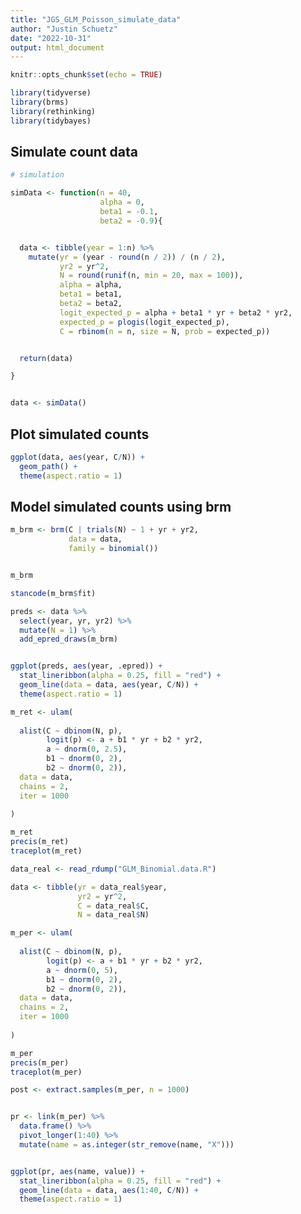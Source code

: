 ```yaml
---
title: "JGS_GLM_Poisson_simulate_data"
author: "Justin Schuetz"
date: "2022-10-31"
output: html_document
---
```


```r

knitr::opts_chunk$set(echo = TRUE)

```

```r

library(tidyverse)
library(brms)
library(rethinking)
library(tidybayes)

```

## Simulate count data 

```r

# simulation

simData <- function(n = 40,
                    alpha = 0,
                    beta1 = -0.1,
                    beta2 = -0.9){


  data <- tibble(year = 1:n) %>%
    mutate(yr = (year - round(n / 2)) / (n / 2),
           yr2 = yr^2,
           N = round(runif(n, min = 20, max = 100)),
           alpha = alpha,
           beta1 = beta1,
           beta2 = beta2,
           logit_expected_p = alpha + beta1 * yr + beta2 * yr2,
           expected_p = plogis(logit_expected_p),
           C = rbinom(n = n, size = N, prob = expected_p))


  return(data)

}


data <- simData()


```

## Plot simulated counts

```r

ggplot(data, aes(year, C/N)) +
  geom_path() +
  theme(aspect.ratio = 1)


```

## Model simulated counts using brm

```r

m_brm <- brm(C | trials(N) ~ 1 + yr + yr2,
             data = data,
             family = binomial())


m_brm


```

```r

stancode(m_brm$fit)

```


```r

preds <- data %>%
  select(year, yr, yr2) %>%
  mutate(N = 1) %>%
  add_epred_draws(m_brm)


ggplot(preds, aes(year, .epred)) +
  stat_lineribbon(alpha = 0.25, fill = "red") +
  geom_line(data = data, aes(year, C/N)) +
  theme(aspect.ratio = 1)

```


```r

m_ret <- ulam(
  
  alist(C ~ dbinom(N, p),
        logit(p) <- a + b1 * yr + b2 * yr2,
        a ~ dnorm(0, 2.5),
        b1 ~ dnorm(0, 2),
        b2 ~ dnorm(0, 2)),
  data = data, 
  chains = 2,
  iter = 1000
  
)

m_ret
precis(m_ret)
traceplot(m_ret)

```


```r

data_real <- read_rdump("GLM_Binomial.data.R")

data <- tibble(yr = data_real$year,
               yr2 = yr^2,
               C = data_real$C,
               N = data_real$N)

m_per <- ulam(
  
  alist(C ~ dbinom(N, p),
        logit(p) <- a + b1 * yr + b2 * yr2,
        a ~ dnorm(0, 5),
        b1 ~ dnorm(0, 2),
        b2 ~ dnorm(0, 2)),
  data = data, 
  chains = 2,
  iter = 1000
  
)

m_per
precis(m_per)
traceplot(m_per)

post <- extract.samples(m_per, n = 1000)


pr <- link(m_per) %>%
  data.frame() %>%
  pivot_longer(1:40) %>%
  mutate(name = as.integer(str_remove(name, "X")))


ggplot(pr, aes(name, value)) +
  stat_lineribbon(alpha = 0.25, fill = "red") +
  geom_line(data = data, aes(1:40, C/N)) +
  theme(aspect.ratio = 1)


```

